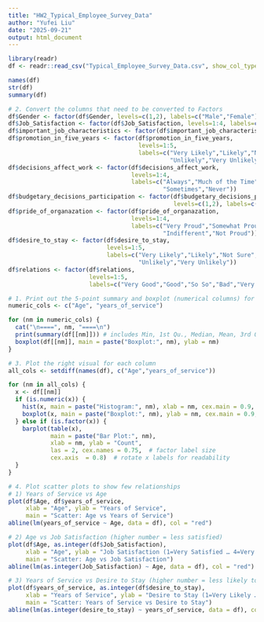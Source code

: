 ---
title: "HW2_Typical_Employee_Survey_Data"
author: "Yufei Liu"
date: "2025-09-21"
output: html_document
---

```{r}
library(readr)
df <- readr::read_csv("Typical_Employee_Survey_Data.csv", show_col_types = FALSE)
```

```{r}
names(df)
str(df)
summary(df)
```

```{r}
# 2. Convert the columns that need to be converted to Factors
df$Gender <- factor(df$Gender, levels=c(1,2), labels=c("Male","Female"))
df$Job_Satisfaction <- factor(df$Job_Satisfaction, levels=1:4, labels=c("Very Satisfied","Moderately Satisfied", "A Little Dissatisfied","Very Dissatisfied"))
df$important_job_characteristics <- factor(df$important_job_characteristics, levels=1:5, labels=c("High Income","Job Security", "Flexible Hours","Advancement", "Enjoy Work"))
df$promotion_in_five_years <- factor(df$promotion_in_five_years,
                                     levels=1:5,
                                     labels=c("Very Likely","Likely","Not Sure",
                                              "Unlikely","Very Unlikely"))
df$decisions_affect_work <- factor(df$decisions_affect_work,
                                   levels=1:4,
                                   labels=c("Always","Much of the Time",
                                            "Sometimes","Never"))
df$budgetary_decisions_participation <- factor(df$budgetary_decisions_participation,
                                               levels=c(1,2), labels=c("Yes","No"))
df$pride_of_organazation <- factor(df$pride_of_organazation,
                                   levels=1:4,
                                   labels=c("Very Proud","Somewhat Proud",
                                            "Indifferent","Not Proud"))
df$desire_to_stay <- factor(df$desire_to_stay,
                            levels=1:5,
                            labels=c("Very Likely","Likely","Not Sure",
                                     "Unlikely","Very Unlikely"))
df$relations <- factor(df$relations,
                       levels=1:5,
                       labels=c("Very Good","Good","So So","Bad","Very Bad"))
```

```{r}
# 1. Print out the 5-point summary and boxplot (numerical columns) for each column
numeric_cols <- c("Age", "years_of_service")

for (nm in numeric_cols) {
  cat("\n====", nm, "====\n")
  print(summary(df[[nm]])) # includes Min, 1st Qu., Median, Mean, 3rd Qu., Max
  boxplot(df[[nm]], main = paste("Boxplot:", nm), ylab = nm)
}
```

```{r}
# 3. Plot the right visual for each column
all_cols <- setdiff(names(df), c("Age","years_of_service"))

for (nm in all_cols) {
  x <- df[[nm]]
  if (is.numeric(x)) {
    hist(x, main = paste("Histogram:", nm), xlab = nm, cex.main = 0.9, cex.lab = 0.9, cex.axis = 0.8)
    boxplot(x, main = paste("Boxplot:", nm), ylab = nm, cex.main = 0.9, cex.lab = 0.9, cex.axis = 0.8)
  } else if (is.factor(x)) {
    barplot(table(x),
            main = paste("Bar Plot:", nm),
            xlab = nm, ylab = "Count",
            las = 2, cex.names = 0.75,  # factor label size
            cex.axis  = 0.8)  # rotate x labels for readability
  }
}
```

```{r}
# 4. Plot scatter plots to show few relationships
# 1) Years of Service vs Age
plot(df$Age, df$years_of_service,
     xlab = "Age", ylab = "Years of Service",
     main = "Scatter: Age vs Years of Service")
abline(lm(years_of_service ~ Age, data = df), col = "red")

# 2) Age vs Job Satisfaction (higher number = less satisfied)
plot(df$Age, as.integer(df$Job_Satisfaction),
     xlab = "Age", ylab = "Job Satisfaction (1=Very Satisfied … 4=Very Dissatisfied)",
     main = "Scatter: Age vs Job Satisfaction")
abline(lm(as.integer(Job_Satisfaction) ~ Age, data = df), col = "red")

# 3) Years of Service vs Desire to Stay (higher number = less likely to stay)
plot(df$years_of_service, as.integer(df$desire_to_stay),
     xlab = "Years of Service", ylab = "Desire to Stay (1=Very Likely … 5=Very Unlikely)",
     main = "Scatter: Years of Service vs Desire to Stay")
abline(lm(as.integer(desire_to_stay) ~ years_of_service, data = df), col = "red")

```





